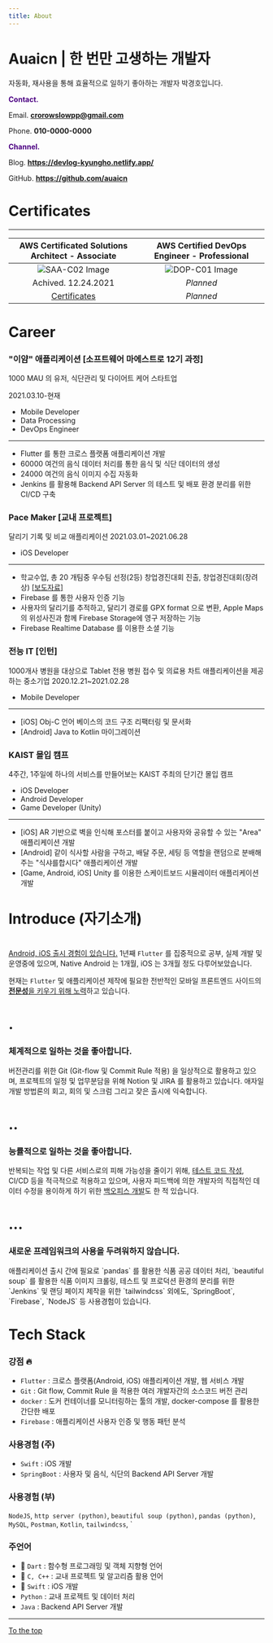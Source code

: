 ```yaml
---
title: About
---
```


# Auaicn | 한 번만 고생하는 개발자

자동화, 재사용을 통해 효율적으로 일하기 좋아하는 개발자 박경호입니다.

<p>
  <span style="color:indigo; font-weight:bold">Contact.</span>
</p>

Email. **crorowslowpp@gmail.com**

Phone. **010-0000-0000**

<p>
  <span style="color:indigo; font-weight:bold">Channel.</span>
</p>

Blog. **https://devlog-kyungho.netlify.app/**

GitHub. **https://github.com/auaicn**

# Certificates

---

<!-- below, image 150 by 150 -->

| AWS Certificated Solutions Architect - Associate | AWS Certified DevOps Engineer - Professional |
| :----------------------------------------------: | :------------------------------------------: |
| ![SAA-C02 Image](images/SAA-C02.png)             | ![DOP-C01 Image](images/icons8-error.gif)    |
| Achived. 12.24.2021                              |  _Planned_                                   |
| [Certificates](https://www.credly.com/badges/8c037800-71dc-4310-8b86-f09511e2da00) |   _Planned_    |

# Career

### "이얌" 애플리케이션 [소프트웨어 마에스트로 12기 과정]
1000 MAU 의 유저, 식단관리 및 다이어트 케어 스타트업

2021.03.10-현재

- Mobile Developer 
- Data Processing
- DevOps Engineer
---
- Flutter 를 통한 크로스 플랫폼 애플리케이션 개발
- 60000 여건의 음식 데이터 처리를 통한 음식 및 식단 데이터의 생성
- 24000 여건의 음식 이미지 수집 자동화
- Jenkins 를 활용해 Backend API Server 의 테스트 및 배포 환경 분리를 위한 CI/CD 구축

### Pace Maker [교내 프로젝트]
달리기 기록 및 비교 애플리케이션
2021.03.01~2021.06.28
- iOS Developer
---
- 학교수업, 총 20 개팀중 우수팀 선정(2등) 창업경진대회 진출, 창업경진대회(장려상) [[보도자료]](https://www.hanyang.ac.kr/web/www/press?p_p_id=board_WAR_bbsportlet&p_p_lifecycle=0&p_p_state=normal&p_p_mode=view&p_p_col_id=column-1&p_p_col_count=1&_board_WAR_bbsportlet_sCategoryId=0&_board_WAR_bbsportlet_sDisplayType=1&_board_WAR_bbsportlet_sCurPage=1&_board_WAR_bbsportlet_action=view_message&_board_WAR_bbsportlet_messageId=907385)
- Firebase 를 통한 사용자 인증 기능
- 사용자의 달리기를 추적하고, 달리기 경로를 GPX format 으로 변환, Apple Maps 의 위성사진과 함께 Firebase Storage에 영구 저장하는 기능
- Firebase Realtime Database 를 이용한 소셜 기능


### 전능 IT [인턴]
1000개사 병원을 대상으로 Tablet 전용 병원 접수 및 의료용 차트 애플리케이션을 제공하는 중소기업
2020.12.21~2021.02.28
- Mobile Developer
---
- [iOS] Obj-C 언어 베이스의 코드 구조 리팩터링 및 문서화
- [Android] Java to Kotlin 마이그레이션

### KAIST 몰입 캠프
4주간, 1주일에 하나의 서비스를 만들어보는 KAIST 주최의 단기간 몰입 캠프
- iOS Developer
- Android Developer
- Game Developer (Unity)
---
- [iOS] AR 기반으로 벽을 인식해 포스터를 붙이고 사용자와 공유할 수 있는 "Area" 애플리케이션 개발
- [Android] 같이 식사할 사람을 구하고, 배달 주문, 세팅 등 역할을 랜덤으로 분배해주는 "식샤를합시다" 애플리케이션 개발
- [Game, Android, iOS] Unity 를 이용한 스케이트보드 시뮬레이터 애플리케이션 개발


# Introduce (자기소개)

# 

<U>Android, iOS 출시 경험이 있습니다.</U> 1년째 `Flutter` 를 집중적으로 공부, 실제 개발 및 운영중에 있으며,
Native Android 는 1개월, iOS 는 3개월 정도 다루어보았습니다.

현재는 `Flutter` 및 애플리케이션 제작에 필요한 전반적인 모바일 프론트엔드 사이드의 <U>**전문성**을 키우기 위해 노력</U>하고 있습니다.

# .

### 체계적으로 일하는 것을 좋아합니다.

<p>
  버전관리를 위한 Git (Git-flow 및 Commit Rule 적용) 을 일상적으로 활용하고 있으며, 
  프로젝트의 일정 및 업무분담을 위해 Notion 및 JIRA 를 활용하고 있습니다.
  애자일 개발 방법론의 회고, 회의 및 스크럼 그리고 잦은 출시에 익숙합니다.

</p>

# ..

### 능률적으로 일하는 것을 좋아합니다.

<p>
  반복되는 작업 및 다른 서비스로의 피해 가능성을 줄이기 위해, <U>테스트 코드 작성</U>, 
  CI/CD 등을 적극적으로 적용하고 있으며, 
  사용자 피드백에 의한 개발자의 직접적인 데이터 수정을 용이하게 하기 위한 <U>백오피스 개발</U>도 한 적 있습니다.

</p>

# ...

### 새로운 프레임워크의 사용을 두려워하지 않습니다.

<p>
  애플리케이션 출시 간에 필요로 `pandas` 를 활용한 식품 공공 데이터 처리, 
  `beautiful soup` 를 활용한 식품 이미지 크롤링, 테스트 및 프로덕션 환경의 분리를 위한 
  `Jenkins` 및 랜딩 페이지 제작을 위한 `tailwindcss` 외에도, 
  `SpringBoot`, `Firebase`, `NodeJS` 등 사용경험이 있습니다.

</p>

# Tech Stack

### 강점 🔥

- `Flutter` : 크로스 플랫폼(Android, iOS) 애플리케이션 개발, 웹 서비스 개발
- `Git` : Git flow, Commit Rule 을 적용한 여러 개발자간의 소스코드 버전 관리
- `docker` : 도커 컨테이너를 모니터링하는 툴의 개발, docker-compose 를 활용한 간단한 배포
- `Firebase` : 애플리케이션 사용자 인증 및 행동 패턴 분석

### 사용경험 (주)

- `Swift` : iOS 개발
- `SpringBoot` : 사용자 및 음식, 식단의 Backend API Server 개발

### 사용경험 (부)
`NodeJS`, `http server (python)`, `beautiful soup (python)`, `pandas (python)`, `MySQL`, `Postman`, `Kotlin`, `tailwindcss`,
`

### 주언어

- 🥇 `Dart` : 함수형 프로그래밍 및 객체 지향형 언어
- 🥈 `C, C++` : 교내 프로젝트 및 알고리즘 활용 언어
- 🥉 `Swift` : iOS 개발
- `Python` : 교내 프로젝트 및 데이터 처리
- `Java` : Backend API Server 개발

---

[To the top](#)

